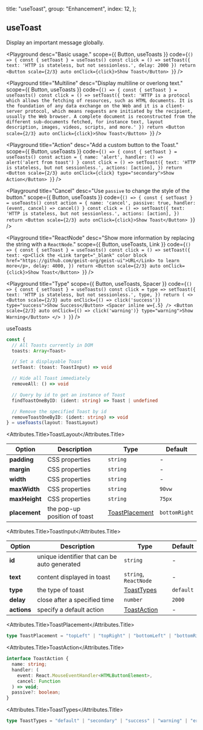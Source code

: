 
  title: "useToast",
  group: "Enhancement",
  index: 12,
};

## useToast

Display an important message globally.

<Playground
  desc="Basic usage."
  scope={{ Button, useToasts }}
  code={`
() => {
  const { setToast } = useToasts()
  const click = () => setToast({ text: 'HTTP is stateless, but not sessionless.', delay: 2000 })
  return <Button scale={2/3} auto onClick={click}>Show Toast</Button>
}
`}
/>

<Playground
  title="Multiline"
  desc="Display multiline or overlong text."
  scope={{ Button, useToasts }}
  code={`
() => {
  const { setToast } = useToasts()
  const click = () => setToast({ text: 'HTTP is a protocol which allows the fetching of resources, such as HTML documents. It is the foundation of any data exchange on the Web and it is a client-server protocol, which means requests are initiated by the recipient, usually the Web browser. A complete document is reconstructed from the different sub-documents fetched, for instance text, layout description, images, videos, scripts, and more.' })
  return <Button scale={2/3} auto onClick={click}>Show Toast</Button>
}
`}
/>

<Playground
  title="Action"
  desc="Add a custom button to the Toast."
  scope={{ Button, useToasts }}
  code={`
() => {
  const { setToast } = useToasts()
  const action = {
    name: 'alert',
    handler: () => alert('alert from toast')
  }
  const click = () => setToast({
    text: 'HTTP is stateless, but not sessionless.',
    actions: [action],
  })
  return <Button scale={2/3} auto onClick={click} type="secondary">Show Action</Button>
}
`}
/>

<Playground
  title="Cancel"
  desc="Use `passive` to change the style of the button."
  scope={{ Button, useToasts }}
  code={`
() => {
  const { setToast } = useToasts()
  const action = {
    name: 'cancel',
    passive: true,
    handler: (event, cancel) => cancel()
  }
  const click = () => setToast({
    text: 'HTTP is stateless, but not sessionless.',
    actions: [action],
  })
  return <Button scale={2/3} auto onClick={click}>Show Toast</Button>
}
`}
/>

<Playground
  title="ReactNode"
  desc="Show more information by replacing the string with a `ReactNode`."
  scope={{ Button, useToasts, Link }}
  code={`
() => {
  const { setToast } = useToasts()
  const click = () => setToast({
    text: <p>Click the <Link target="_blank" color block href="https://github.com/geist-org/geist-ui">URL</Link> to learn more</p>,
    delay: 4000,
  })
  return <Button scale={2/3} auto onClick={click}>Show Toast</Button>
}
`}
/>

<Playground
  title="Type"
  scope={{ Button, useToasts, Spacer }}
  code={`
() => {
  const { setToast } = useToasts()
  const click = type => setToast({
    text: 'HTTP is stateless, but not sessionless.',
    type,
  })
  return (
    <>
    <Button scale={2/3} auto onClick={() => click('success')} type="success">Show Success</Button>
    <Spacer inline w={.5} />
    <Button scale={2/3} auto onClick={() => click('warning')} type="warning">Show Warning</Button>
    </>
  )
}
`}
/>

<Attributes edit="/pages/en-us/hooks/use-toast.mdx">
<Attributes.Title>useToasts</Attributes.Title>

```ts
const {
  // All Toasts currently in DOM
  toasts: Array<Toast>

  // Set a displayable Toast
  setToast: (toast: ToastInput) => void

  // Hide all Toast immediately
  removeAll: () => void

  // Query by id to get an instance of Toast
  findToastOneByID: (ident: string) => Toast | undefined

  // Remove the specified Toast by id
  removeToastOneByID: (ident: string) => void
} = useToasts(layout: ToastLayout)
```

<Attributes.Title>ToastLayout</Attributes.Title>

| Option        | Description                  | Type                              | Default       |
| ------------- | ---------------------------- | --------------------------------- | ------------- |
| **padding**   | CSS properties               | `string`                          | -             |
| **margin**    | CSS properties               | `string`                          | -             |
| **width**     | CSS properties               | `string`                          | -             |
| **maxWidth**  | CSS properties               | `string`                          | `90vw`        |
| **maxHeight** | CSS properties               | `string`                          | `75px`        |
| **placement** | the pop-up position of toast | [ToastPlacement](#toastplacement) | `bottomRight` |

<Attributes.Title>ToastInput</Attributes.Title>

| Option      | Description                                  | Type                        | Default   |
| ----------- | -------------------------------------------- | --------------------------- | --------- |
| **id**      | unique identifier that can be auto generated | `string`                    | -         |
| **text**    | content displayed in toast                   | `string`, `ReactNode`       | -         |
| **type**    | the type of toast                            | [ToastTypes](#toasttypes)   | `default` |
| **delay**   | close after a specified time                 | `number`                    | `2000`    |
| **actions** | specify a default action                     | [ToastAction](#toastaction) | -         |

<Attributes.Title>ToastPlacement</Attributes.Title>

```ts
type ToastPlacement = "topLeft" | "topRight" | "bottomLeft" | "bottomRight";
```

<Attributes.Title>ToastAction</Attributes.Title>

```ts
interface ToastAction {
  name: string;
  handler: (
    event: React.MouseEventHandler<HTMLButtonElement>,
    cancel: Function
  ) => void;
  passive?: boolean;
}
```

<Attributes.Title>ToastTypes</Attributes.Title>

```ts
type ToastTypes = "default" | "secondary" | "success" | "warning" | "error";
```

</Attributes>

